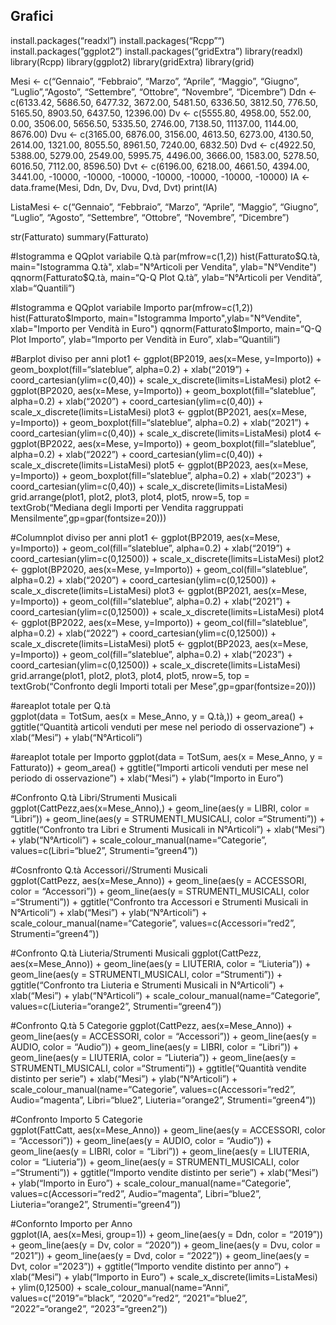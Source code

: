 ## Grafici
install.packages("readxl")
install.packages("Rcpp"")
install.packages("ggplot2")
install.packages("gridExtra")
library(readxl)
library(Rcpp)
library(ggplot2)
library(gridExtra)
library(grid)

Mesi <- c("Gennaio", "Febbraio", "Marzo", "Aprile", "Maggio", "Giugno", "Luglio","Agosto", "Settembre", "Ottobre", "Novembre", "Dicembre")
Ddn <- c(6133.42, 5686.50, 6477.32, 3672.00, 5481.50, 6336.50, 3812.50, 776.50, 5165.50, 8903.50, 6437.50, 12396.00)
Dv <- c(5555.80, 4958.00, 552.00, 0.00, 3506.00, 5656.50, 5335.50, 2746.00, 7138.50, 11137.00, 1144.00, 8676.00)
Dvu <- c(3165.00, 6876.00, 3156.00, 4613.50, 6273.00, 4130.50, 2614.00, 1321.00, 8055.50, 8961.50, 7240.00, 6832.50)
Dvd <- c(4922.50, 5388.00, 5279.00, 2549.00, 5995.75, 4496.00, 3666.00, 1583.00, 5278.50, 6016.50, 7112.00, 8596.50)
Dvt <- c(6196.00, 6218.00, 4661.50, 4394.00, 3441.00, -10000, -10000, -10000, -10000, -10000, -10000, -10000)
IA <- data.frame(Mesi, Ddn, Dv, Dvu, Dvd, Dvt)
print(IA)

ListaMesi <- c("Gennaio", "Febbraio", "Marzo", "Aprile", "Maggio", "Giugno", "Luglio", "Agosto", "Settembre", "Ottobre", "Novembre", "Dicembre")

str(Fatturato)
summary(Fatturato)

#Istogramma e QQplot variabile Q.tà 
par(mfrow=c(1,2))
hist(Fatturato$Q.tà, main="Istogramma Q.tà", xlab="N°Articoli per Vendita", ylab="N°Vendite")
qqnorm(Fatturato$Q.tà, main="Q-Q Plot Q.tà", ylab="N°Articoli per Vendità", xlab="Quantili")

#Istogramma e QQplot variabile Importo
par(mfrow=c(1,2))
hist(Fatturato$Importo, main="Istogramma Importo",ylab="N°Vendite", xlab="Importo per Vendità in Euro")
qqnorm(Fatturato$Importo, main="Q-Q Plot Importo", ylab="Importo per Vendità in Euro", xlab="Quantili")

#Barplot diviso per anni
plot1 <- ggplot(BP2019, aes(x=Mese, y=Importo)) + 
    geom_boxplot(fill="slateblue", alpha=0.2) + 
    xlab("2019") + coord_cartesian(ylim=c(0,40)) +
    scale_x_discrete(limits=ListaMesi)
plot2 <- ggplot(BP2020, aes(x=Mese, y=Importo)) + 
    geom_boxplot(fill="slateblue", alpha=0.2) + 
    xlab("2020") + coord_cartesian(ylim=c(0,40)) +
    scale_x_discrete(limits=ListaMesi)
plot3 <- ggplot(BP2021, aes(x=Mese, y=Importo)) + 
    geom_boxplot(fill="slateblue", alpha=0.2) + 
    xlab("2021") + coord_cartesian(ylim=c(0,40)) +
    scale_x_discrete(limits=ListaMesi)
plot4 <- ggplot(BP2022, aes(x=Mese, y=Importo)) + 
    geom_boxplot(fill="slateblue", alpha=0.2) + 
    xlab("2022") + coord_cartesian(ylim=c(0,40)) +
    scale_x_discrete(limits=ListaMesi)
plot5 <- ggplot(BP2023, aes(x=Mese, y=Importo)) + 
    geom_boxplot(fill="slateblue", alpha=0.2) + 
    xlab("2023") + coord_cartesian(ylim=c(0,40)) +
    scale_x_discrete(limits=ListaMesi)
grid.arrange(plot1, plot2, plot3, plot4, plot5, nrow=5, top = textGrob("Mediana degli Importi per Vendita raggruppati Mensilmente",gp=gpar(fontsize=20))) 

#Columnplot diviso per anni
plot1 <- ggplot(BP2019, aes(x=Mese, y=Importo)) + 
    geom_col(fill="slateblue", alpha=0.2) + 
    xlab("2019") + coord_cartesian(ylim=c(0,12500)) +
    scale_x_discrete(limits=ListaMesi)
plot2 <- ggplot(BP2020, aes(x=Mese, y=Importo)) + 
    geom_col(fill="slateblue", alpha=0.2) + 
    xlab("2020") + coord_cartesian(ylim=c(0,12500)) +
    scale_x_discrete(limits=ListaMesi)
plot3 <- ggplot(BP2021, aes(x=Mese, y=Importo)) + 
    geom_col(fill="slateblue", alpha=0.2) + 
    xlab("2021") + coord_cartesian(ylim=c(0,12500)) +
    scale_x_discrete(limits=ListaMesi)
plot4 <- ggplot(BP2022, aes(x=Mese, y=Importo)) + 
    geom_col(fill="slateblue", alpha=0.2) + 
    xlab("2022") + coord_cartesian(ylim=c(0,12500)) +
    scale_x_discrete(limits=ListaMesi)
plot5 <- ggplot(BP2023, aes(x=Mese, y=Importo)) + 
    geom_col(fill="slateblue", alpha=0.2) + 
    xlab("2023") + coord_cartesian(ylim=c(0,12500)) +
    scale_x_discrete(limits=ListaMesi)
grid.arrange(plot1, plot2, plot3, plot4, plot5, nrow=5, top = textGrob("Confronto degli Importi totali per Mese",gp=gpar(fontsize=20)))

#areaplot totale per Q.tà      
ggplot(data = TotSum, aes(x = Mese_Anno, y = Q.tà,)) +
  geom_area() + ggtitle("Quantità articoli venduti per mese nel periodo di osservazione") +
  xlab("Mesi") + ylab("N°Articoli") 

#areaplot totale per Importo
ggplot(data = TotSum, aes(x = Mese_Anno, y = Fatturato)) + 
   geom_area() + ggtitle("Importi  articoli venduti per mese nel periodo di osservazione") + 
   xlab("Mesi") + ylab("Importo in Euro") 

#Confronto Q.tà Libri/Strumenti Musicali
ggplot(CattPezz,aes(x=Mese_Anno),) +
  geom_line(aes(y = LIBRI, color = "Libri")) +
  geom_line(aes(y = STRUMENTI_MUSICALI, color ="Strumenti")) + 
  ggtitle("Confronto tra Libri e Strumenti Musicali in N°Articoli") + 
   xlab("Mesi") + ylab("N°Articoli") +
  scale_colour_manual(name="Categorie",
      values=c(Libri="blue2", Strumenti="green4"))

#Cosnfronto Q.tà Accessori//Strumenti Musicali  
ggplot(CattPezz, aes(x=Mese_Anno)) +
  geom_line(aes(y = ACCESSORI, color = "Accessori")) + 
  geom_line(aes(y = STRUMENTI_MUSICALI, color ="Strumenti")) + 
  ggtitle("Confronto tra Accessori e Strumenti Musicali in N°Articoli") + 
   xlab("Mesi") + ylab("N°Articoli") +
  scale_colour_manual(name="Categorie",
      values=c(Accessori="red2", Strumenti="green4"))

#Confronto Q.tà Liuteria/Strumenti Musicali
ggplot(CattPezz, aes(x=Mese_Anno)) +
  geom_line(aes(y = LIUTERIA, color = "Liuteria")) +
  geom_line(aes(y = STRUMENTI_MUSICALI, color ="Strumenti")) + 
  ggtitle("Confronto tra Liuteria e Strumenti Musicali in N°Articoli") + 
   xlab("Mesi") + ylab("N°Articoli") +
  scale_colour_manual(name="Categorie",
      values=c(Liuteria="orange2", Strumenti="green4"))

#Confronto Q.tà 5 Categorie
ggplot(CattPezz, aes(x=Mese_Anno)) + 
  geom_line(aes(y = ACCESSORI, color = "Accessori")) + 
  geom_line(aes(y = AUDIO, color = "Audio")) +
  geom_line(aes(y = LIBRI, color = "Libri")) +
  geom_line(aes(y = LIUTERIA, color = "Liuteria")) +
  geom_line(aes(y = STRUMENTI_MUSICALI, color ="Strumenti")) + 
  ggtitle("Quantità vendite distinto per serie") + 
   xlab("Mesi") + ylab("N°Articoli") +
   scale_colour_manual(name="Categorie",
      values=c(Accessori="red2", Audio="magenta", 
              Libri="blue2", Liuteria="orange2", Strumenti="green4"))

#Confronto Importo 5 Categorie   
ggplot(FattCatt, aes(x=Mese_Anno)) +
  geom_line(aes(y = ACCESSORI, color = "Accessori")) + 
  geom_line(aes(y = AUDIO, color = "Audio")) +
  geom_line(aes(y = LIBRI, color = "Libri")) +
  geom_line(aes(y = LIUTERIA, color = "Liuteria")) +
  geom_line(aes(y = STRUMENTI_MUSICALI, color ="Strumenti")) +
  ggtitle("Importo vendite distinto per serie") + 
   xlab("Mesi") + ylab("Importo in Euro") +
   scale_colour_manual(name="Categorie",
      values=c(Accessori="red2", Audio="magenta", 
              Libri="blue2", Liuteria="orange2", Strumenti="green4"))
 
#Confornto Importo per Anno              
ggplot(IA, aes(x=Mesi, group=1)) +
  geom_line(aes(y = Ddn, color = "2019")) +
  geom_line(aes(y = Dv, color = "2020")) +
  geom_line(aes(y = Dvu, color = "2021")) +
  geom_line(aes(y = Dvd, color = "2022")) +
  geom_line(aes(y = Dvt, color ="2023")) +
  ggtitle("Importo vendite distinto per anno") + 
   xlab("Mesi") + ylab("Importo in Euro") + scale_x_discrete(limits=ListaMesi) + ylim(0,12500) + scale_colour_manual(name="Anni",
      values=c("2019"="black", "2020"="red2", "2021"="blue2", "2022"="orange2", "2023"="green2"))
   
            


